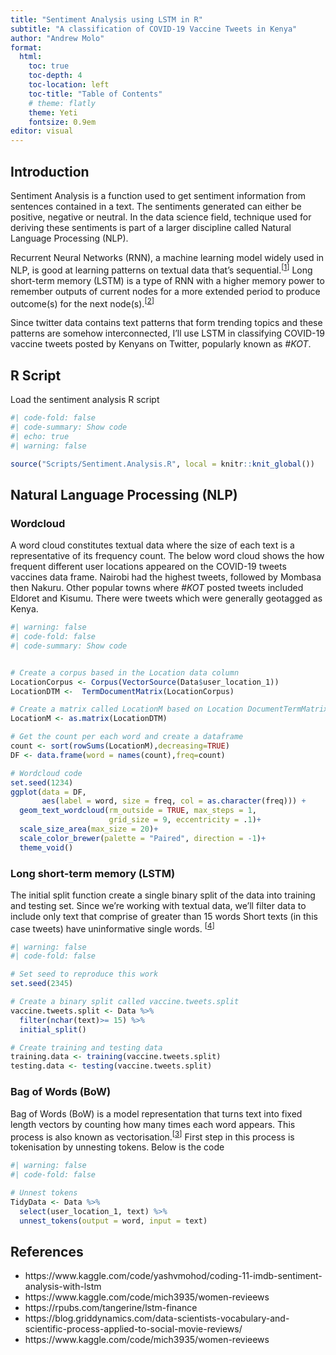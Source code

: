 ```yaml
---
title: "Sentiment Analysis using LSTM in R"
subtitle: "A classification of COVID-19 Vaccine Tweets in Kenya"
author: "Andrew Molo"
format:
  html:
    toc: true
    toc-depth: 4
    toc-location: left
    toc-title: "Table of Contents"
    # theme: flatly
    theme: Yeti
    fontsize: 0.9em
editor: visual
---
```


## Introduction
Sentiment Analysis is a function used to get sentiment information from sentences contained in a text. The sentiments generated can either be positive, negative or neutral. 
In the data science field, technique used for deriving these sentiments is part of a larger discipline called Natural Language Processing (NLP). 

Recurrent Neural Networks (RNN), a machine learning model widely used in NLP, is good at learning patterns on textual data that's sequential.^[[1](https://www.kaggle.com/code/yashvmohod/coding-11-imdb-sentiment-analysis-with-lstm){target="_blank"}]^ Long short-term memory (LSTM) is a type of RNN with a higher memory power to remember outputs of current nodes for a more extended period to produce outcome(s) for the next node(s).^[[2](https://www.turing.com/kb/recurrent-neural-networks-and-lstm#long-short-term-memory-(lstm)-in-machine-learning){target="_blank"}]^  

Since twitter data contains text patterns that form trending topics and these patterns are somehow interconnected, I'll use LSTM in classifying COVID-19 vaccine tweets posted by Kenyans on Twitter, popularly known as *#KOT*. 

<!-- Recurrent Neural Networks (RNN) are widely used for  Natural Language Processing (NLP) tasks because they're good at learning patterns in sequential data such as text.^[[1](https://www.kaggle.com/code/yashvmohod/coding-11-imdb-sentiment-analysis-with-lstm){target="_blank"}]^ LSTM stands for Long Short Term Memory.  Quarto enables you to weave together content and executable code into a finished document. To learn more about Quarto see <https://quarto.org>. -->

## R Script
Load the sentiment analysis R script
```r
#| code-fold: false
#| code-summary: Show code
#| echo: true
#| warning: false

source("Scripts/Sentiment.Analysis.R", local = knitr::knit_global())
```


## Natural Language Processing (NLP)

### Wordcloud
A word cloud constitutes textual data where the size of each text is a representative of its frequency count. The below word cloud shows the how frequent different user locations appeared on the COVID-19 tweets vaccines data frame. Nairobi had the highest tweets, followed by Mombasa then Nakuru. Other popular towns where *#KOT* posted tweets included Eldoret and Kisumu. There were tweets which were generally  geotagged as Kenya. 

```r
#| warning: false
#| code-fold: false
#| code-summary: Show code


# Create a corpus based in the Location data column
LocationCorpus <- Corpus(VectorSource(Data$user_location_1))
LocationDTM <-  TermDocumentMatrix(LocationCorpus)

# Create a matrix called LocationM based on Location DocumentTermMatrix
LocationM <- as.matrix(LocationDTM)

# Get the count per each word and create a dataframe
count <- sort(rowSums(LocationM),decreasing=TRUE)
DF <- data.frame(word = names(count),freq=count)

# Wordcloud code
set.seed(1234)
ggplot(data = DF, 
       aes(label = word, size = freq, col = as.character(freq))) + 
  geom_text_wordcloud(rm_outside = TRUE, max_steps = 1,
                      grid_size = 9, eccentricity = .1)+
  scale_size_area(max_size = 20)+
  scale_color_brewer(palette = "Paired", direction = -1)+
  theme_void()
```


### Long short-term memory (LSTM)
The initial split function create a single binary split of the data into training and testing set. Since we're working with textual data, we'll filter data to include only text that comprise of greater than 15 words Short texts (in this case tweets) have uninformative single words. ^[[4](https://smltar.com/dldnn.html#kickstarter){target="_blank"}]^  

```r
#| warning: false
#| code-fold: false

# Set seed to reproduce this work
set.seed(2345)

# Create a binary split called vaccine.tweets.split
vaccine.tweets.split <- Data %>%
  filter(nchar(text)>= 15) %>%
  initial_split()

# Create training and testing data
training.data <- training(vaccine.tweets.split)
testing.data <- testing(vaccine.tweets.split)
```

### Bag of Words (BoW)
Bag of Words (BoW) is  a model representation that turns text into fixed length vectors by counting how many times each word appears. This process is also known as vectorisation.^[[3](https://victorzhou.com/blog/bag-of-words/){target="_blank"}]^ 
First step in this process is tokenisation by unnesting tokens. Below is the code

```r
#| warning: false
#| code-fold: false

# Unnest tokens
TidyData <- Data %>%
  select(user_location_1, text) %>%
  unnest_tokens(output = word, input = text)
```


 
## References

* https://www.kaggle.com/code/yashvmohod/coding-11-imdb-sentiment-analysis-with-lstm
* https://www.kaggle.com/code/mich3935/women-revieews 
* https://rpubs.com/tangerine/lstm-finance
* https://blog.griddynamics.com/data-scientists-vocabulary-and-scientific-process-applied-to-social-movie-reviews/
* https://www.kaggle.com/code/mich3935/women-revieews
